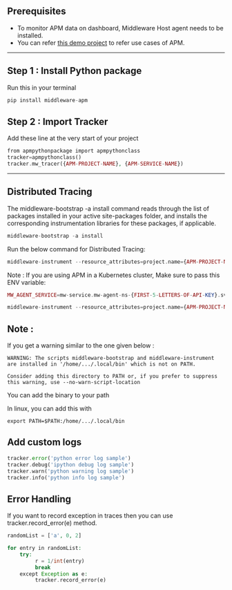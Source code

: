 

## Prerequisites 

* To monitor APM data on dashboard, Middleware Host agent needs to be installed.
* You can refer [this demo project](https://github.com/middleware-labs/demo-apm/tree/master/python) to refer use cases
  of APM.

--------------------

## Step 1 : Install Python package

Run this in your terminal

```php
pip install middleware-apm
```

## Step 2 : Import Tracker

Add these line at the very start of your project

```php
from apmpythonpackage import apmpythonclass
tracker=apmpythonclass()
tracker.mw_tracer({APM-PROJECT-NAME}, {APM-SERVICE-NAME})
```

---------------------

## Distributed Tracing

The middleware-bootstrap -a install command reads through the list of packages installed in your active site-packages folder, and installs the corresponding instrumentation libraries for these packages, if applicable.
```php
middleware-bootstrap -a install
```

Run the below command for Distributed Tracing:
```php
middleware-instrument --resource_attributes=project.name={APM-PROJECT-NAME} --metrics_exporter none --exporter_otlp_endpoint http://localhost:9319  --traces_exporter otlp --service_name {APM-SERVICE-NAME} python3 <your-file-name>.py
```

Note : If you are using APM in a Kubernetes cluster, Make sure to pass this ENV variable:

```php
MW_AGENT_SERVICE=mw-service.mw-agent-ns-{FIRST-5-LETTERS-OF-API-KEY}.svc.cluster.local

middleware-instrument --resource_attributes=project.name={APM-PROJECT-NAME} --metrics_exporter none --exporter_otlp_endpoint mw-service.mw-agent-ns-{FIRST-5-LETTERS-OF-API-KEY}.svc.cluster.local:9319 --traces_exporter otlp --service_name {APM-SERVICE-NAME} python3 <your-file-name>.py
```

## Note :

If you get a warning similar to the one given below :
```
WARNING: The scripts middleware-bootstrap and middleware-instrument are installed in '/home/.../.local/bin' which is not on PATH.

Consider adding this directory to PATH or, if you prefer to suppress this warning, use --no-warn-script-location
```

You can add the binary to your path 

In linux, you can add this with
```
export PATH=$PATH:/home/.../.local/bin
```

## Add custom logs

```php
tracker.error('python error log sample')
tracker.debug('ipython debug log sample')
tracker.warn('python warning log sample')
tracker.info('python info log sample')
```

## Error Handling 

If you want to record exception in traces then you can use tracker.record_error(e) method.

```php
randomList = ['a', 0, 2]

for entry in randomList:
    try:
         r = 1/int(entry)
         break
    except Exception as e:
         tracker.record_error(e)
 
